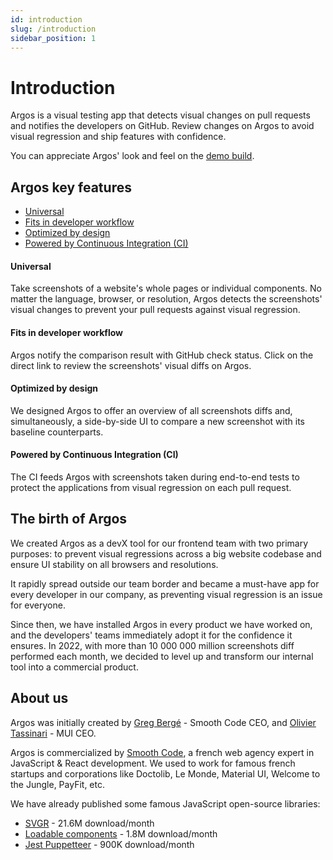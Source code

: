 ```yaml
---
id: introduction
slug: /introduction
sidebar_position: 1
---
```


# Introduction

Argos is a visual testing app that detects visual changes on pull requests and notifies the developers on GitHub. Review changes on Argos to avoid visual regression and ship features with confidence.

You can appreciate Argos' look and feel on the [demo build](https://app.argos-ci.com/lemonde/sirius/builds/15639/new).

## Argos key features

- [Universal](#universal)
- [Fits in developer workflow](#fits-in-developer-workflow)
- [Optimized by design](#optimized-by-design)
- [Powered by Continuous Integration (CI)](#powered-by-continuous-integration-ci)

#### Universal

Take screenshots of a website's whole pages or individual components. No matter the language, browser, or resolution, Argos detects the screenshots' visual changes to prevent your pull requests against visual regression.

#### Fits in developer workflow

Argos notify the comparison result with GitHub check status. Click on the direct link to review the screenshots' visual diffs on Argos.

#### Optimized by design

We designed Argos to offer an overview of all screenshots diffs and, simultaneously, a side-by-side UI to compare a new screenshot with its baseline counterparts.

#### Powered by Continuous Integration (CI)

The CI feeds Argos with screenshots taken during end-to-end tests to protect the applications from visual regression on each pull request.

## The birth of Argos

We created Argos as a devX tool for our frontend team with two primary purposes: to prevent visual regressions across a big website codebase and ensure UI stability on all browsers and resolutions.

It rapidly spread outside our team border and became a must-have app for every developer in our company, as preventing visual regression is an issue for everyone.

Since then, we have installed Argos in every product we have worked on, and the developers' teams immediately adopt it for the confidence it ensures. In 2022, with more than 10 000 000 million screenshots diff performed each month, we decided to level up and transform our internal tool into a commercial product.

## About us

Argos was initially created by [Greg Bergé](https://twitter.com/neoziro) - Smooth Code CEO, and [Olivier Tassinari](https://twitter.com/olivtassinari) - MUI CEO.

Argos is commercialized by [Smooth Code](https://www.smooth-code.com/), a french web agency expert in JavaScript & React development. We used to work for famous french startups and corporations like Doctolib, Le Monde, Material UI, Welcome to the Jungle, PayFit, etc.

We have already published some famous JavaScript open-source libraries:

- [SVGR](https://react-svgr.com/) - 21.6M download/month
- [Loadable components](https://github.com/gregberge/loadable-components) - 1.8M download/month
- [Jest Puppetteer](https://github.com/smooth-code/jest-puppeteer) - 900K download/month
